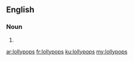 ==English==

===Noun===
{{head|en|noun plural form}}

# {{plural of|lollypop|lang=en}}

[[ar:lollypops]]
[[fr:lollypops]]
[[ku:lollypops]]
[[my:lollypops]]